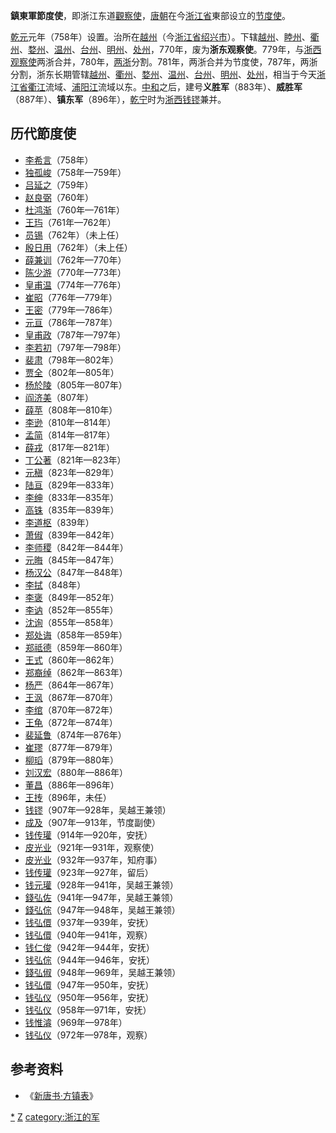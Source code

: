'''鎮東軍節度使'''，即浙江东道[[觀察使|觀察使]]，[[唐朝|唐朝]]在今[[浙江省|浙江省]]東部设立的[[节度使|节度使]]。

[[乾元_(唐朝)|乾元]]元年（758年）设置。治所在[[越州|越州]]（今[[浙江省|浙江省]][[绍兴市|绍兴市]]）。下辖[[越州|越州]]、[[睦州|睦州]]、[[衢州|衢州]]、[[婺州|婺州]]、[[温州|温州]]、[[台州|台州]]、[[明州|明州]]、[[处州|处州]]，770年，废为'''浙东观察使'''。779年，与[[浙西观察使|浙西观察使]]两浙合并，780年，[[两浙|两浙]]分割。781年，两浙合并为节度使，787年，两浙分割，浙东长期管辖[[越州|越州]]、[[衢州|衢州]]、[[婺州|婺州]]、[[温州|温州]]、[[台州|台州]]、[[明州|明州]]、[[处州|处州]]，相当于今天[[浙江省|浙江省]][[衢江|衢江]]流域、[[浦阳江|浦阳江]]流域以东。[[中和_(唐朝)|中和]]之后，建号'''义胜军'''（883年）、'''威胜军'''（887年）、'''镇东军'''（896年），[[乾宁|乾宁]]时为[[浙西观察使|浙西]][[钱镠|钱镠]]兼并。
==历代節度使==
* [[李希言|李希言]]（758年）
* [[独孤峻|独孤峻]]（758年—759年）
* [[吕延之|吕延之]]（759年）
* [[赵良弼|赵良弼]]（760年）
* [[杜鸿渐|杜鸿渐]]（760年—761年）
* [[王玙|王玙]]（761年—762年）
* [[员锡|员锡]]（762年）（未上任）
* [[殷日用|殷日用]]（762年）（未上任）
* [[薛兼训|薛兼训]]（762年—770年）
* [[陈少游|陈少游]]（770年—773年）
* [[皇甫温|皇甫温]]（774年—776年）
* [[崔昭|崔昭]]（776年—779年）
* [[王密|王密]]（779年—786年）
* [[元亘|元亘]]（786年—787年）
* [[皇甫政|皇甫政]]（787年—797年）
* [[李若初|李若初]]（797年—798年）
* [[裴肃|裴肃]]（798年—802年）
* [[贾全_(唐朝)|贾全]]（802年—805年）
* [[杨於陵|杨於陵]]（805年—807年）
* [[阎济美|阎济美]]（807年）
* [[薛苹|薛苹]]（808年—810年）
* [[李逊|李逊]]（810年—814年）
* [[孟简|孟简]]（814年—817年）
* [[薛戎|薛戎]]（817年—821年）
* [[丁公著_(唐朝)|丁公著]]（821年—823年）
* [[元稹|元稹]]（823年—829年）
* [[陆亘|陆亘]]（829年—833年）
* [[李绅|李绅]]（833年—835年）
* [[高铢|高铢]]（835年—839年）
* [[李道枢|李道枢]]（839年）
* [[萧俶|萧俶]]（839年—842年）
* [[李师稷|李师稷]]（842年—844年）
* [[元晦|元晦]]（845年—847年）
* [[杨汉公|杨汉公]]（847年—848年）
* [[李拭|李拭]]（848年）
* [[李褒|李褒]]（849年—852年）
* [[李讷|李讷]]（852年—855年）
* [[沈询|沈询]]（855年—858年）
* [[郑处诲|郑处诲]]（858年—859年）
* [[郑祗德|郑祗德]]（859年—860年）
* [[王式_(唐朝)|王式]]（860年—862年）
* [[郑裔绰|郑裔绰]]（862年—863年）
* [[杨严|杨严]]（864年—867年）
* [[王沨|王沨]]（867年—870年）
* [[李绾|李绾]]（870年—872年）
* [[王龟|王龟]]（872年—874年）
* [[裴延鲁|裴延鲁]]（874年—876年）
* [[崔璆|崔璆]]（877年—879年）
* [[柳瑫|柳瑫]]（879年—880年）
* [[刘汉宏|刘汉宏]]（880年—886年）
* [[董昌|董昌]]（886年—896年）
* [[王抟|王抟]]（896年，未任）
* [[钱镠|钱镠]]（907年—928年，吴越王兼领）
* [[成及|成及]]（907年—913年，节度副使）
* [[钱传瓘|钱传瓘]]（914年—920年，安抚）
* [[皮光业|皮光业]]（921年—931年，观察使）
* [[皮光业|皮光业]]（932年—937年，知府事）
* [[钱传瓘|钱传瓘]]（923年—927年，留后）
* [[钱元瓘|钱元瓘]]（928年—941年，吴越王兼领）
* [[錢弘佐|錢弘佐]]（941年—947年，吴越王兼领）
* [[錢弘倧|錢弘倧]]（947年—948年，吴越王兼领）
* [[钱弘儇|钱弘儇]]（937年—939年，安抚）
* [[钱弘儇|钱弘儇]]（940年—941年，观察）
* [[钱仁俊|钱仁俊]]（942年—944年，安抚）
* [[钱弘倧|钱弘倧]]（944年—946年，安抚）
* [[錢弘俶|錢弘俶]]（948年—969年，吴越王兼领）
* [[钱弘儇|钱弘儇]]（947年—950年，安抚）
* [[钱弘仪|钱弘仪]]（950年—956年，安抚）
* [[钱弘仪|钱弘仪]]（958年—971年，安抚）
* [[钱惟濬|钱惟濬]]（969年—978年）
* [[钱弘仪|钱弘仪]]（972年—978年，观察）

==参考资料==
*《[[s:新唐書/卷064|新唐书·方镇表]]》
{{唐朝藩镇节度使}}
{{五代十國藩鎮節度使}}

[[category:鎮東軍節度使|*]]
[[category:唐朝官制|Z]]
[[category:浙江的军|category:浙江的军]]